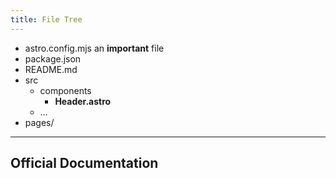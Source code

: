 ```yaml
---
title: File Tree
---
```



<FileTree>

- astro.config.mjs an **important** file
- package.json
- README.md
- src
  - components
    - **Header.astro**
  - …
- pages/

</FileTree>

---

## Official Documentation

<CardGrid>
    <LinkCard title="File Tree Documentation" href="https://starlight.astro.build/components/file-tree/" />
</CardGrid>
